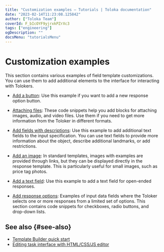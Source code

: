 ```yaml
---
title: "Customization examples — Tutorials | Toloka documentation"
date: "2023-02-14T11:23:08.125842"
author: ["Toloka Team"]
coverId: F_bIcOYF9yjrxkPZrXc3
tags: ["engineering"]
ogDescription: ""
docsMenu: "tutorialsMenu"
---
```



# Customization examples

This section contains various examples of field template customizations. You can use them to add additional elements to the interface for interacting with Tolokers.

- [Add a button](/docs/tutorials/advanced-features-button): Use this example if you want to add a new response option button.

- [Attaching files](/docs/tutorials/advanced-features-attach): These code snippets help you add blocks for attaching images, audio, and video files. Use them if you need to get more information from the Toloker in different formats.

- [Add fields with descriptions](/docs/tutorials/advanced-features-input-data): Use this example to add additional text fields to the input specification. You can use text fields to provide more information about the object, describe additional landmarks, or add restrictions.

- [Add an image](/docs/tutorials/advanced-features-show-pic): In standard templates, images with examples are provided through links, but they can be displayed directly in the response template. This is particularly useful for small images, such as price tag photos.

- [Add a text field](/docs/tutorials/advanced-features-input-string): Use this example to add a text field for open-ended responses.

- [Add response options](/docs/tutorials/advanced-features-input-selector): Examples of input data fields where the Toloker selects one or more responses from a limited set of options. This section contains code snippets for checkboxes, radio buttons, and drop-down lists.

## See also {#see-also}

- [Template Builder quick start](/docs/template-builder/quickstart)
- [Editing task interface with HTML/CSS/JS editor](/docs/guide/spec)

<ContactGuideSupport/>
